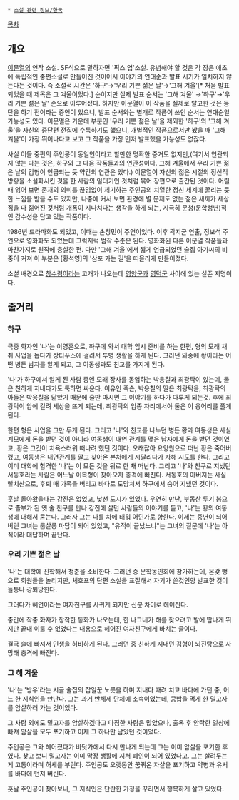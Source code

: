  * [[소설 관련 정보/한국]]

[[목차]]
== 개요 ==
[[이문열]]의 연작 소설. SF식으로 말하자면 '픽스 업'소설. 유념해야 할 것은 각 장은 애초에 독립적인 중편소설로 만들어진 것이어서 이야기의 연대순과 발표 시기가 일치하지 않는다는 것이다. 즉 소설적 시간은 '하구'→'우리 기쁜 젊은 날'→'그해 겨울'[* 처음 발표되었을 때 제목은 그 겨울이었다.] 순이지만 실제 발표 순서는 '그해 겨울' →'하구'→'우리 기쁜 젊은 날' 순으로 이루어졌다. 하지만 이문열이 이 작품을 실제로 탈고한 것은 등단을 하기 전이라는 증언이 있으니, 발표 순서와는 별개로 작품이 쓰인 순서는 연대순일 가능성도 있다. 이문열은 가운데 부분인 '우리 기쁜 젊은 날'을 제외한 '하구'와 '그해 겨울'을 자신의 중단편 전집에 수록하기도 했으니, 개별적인 작품으로서만 봤을 때 '그해 겨울'이 가장 뛰어나다고 보고 그 작품을 가장 먼저 발표했을 가능성도 없잖다.

사실 이들 중편의 주인공이 동일인이라고 할만한 명확한 증거도 없지만,(여기서 연관되지 않는 다는 것은, 하구와 그 다음 작품들과의 연관성이다. 그해 겨울에서 우리 기쁜 젊은 날의 김형이 언급되는 듯 약간의 연관은 있다.)  이문열이 자신의 젊은 시절의 정신적 방황을 소설화시킨 것을 한 사람의 일대기인 것처럼 묶어 장편으로 출간된 것이다. 어릴 때 읽어 보면 존재의 의미를 끊임없이 제기하는 주인공의 치열한 정신 세계에 꿀리는 듯한 느낌을 받을 수도 있지만, 나중에 커서 보면 환경에 별 문제도 없는 젊은 새끼가 세상 짐을 다 짊어진 것처럼 개폼이 지나치다는 생각을 하게 되는, 지극히 문청(문학청년)적인 감수성을 담고 있는 작품이다. 

1986년 드라마화도 되었고, 이때는 손창민이 주연이었다. 이후 곽지균 연출, 정보석 주연으로 영화화도 되었는데 그럭저럭 범작 수준은 된다. 영화화된 다른 이문열 작품들과 마찬가지로 원작에 충실한 편. 다만 '그해 겨울'에서 짧게 언급되었던 술집 아가씨의 비중이 커져 이 부분은 [황석영]의 '삼포 가는 길'을 떠올리게 만들어졌다. 

소설 배경으로 [[창수령]]이라는 고개가 나오는데 [[영양군]]과 [[영덕군]] 사이에 있는 실존 지명이다.

== 줄거리 ==
=== 하구 ===
극중 화자인 '나'는 이영훈으로, 하구에 와서 대학 입시 준비를 하는 한편, 형의 모래 채취 사업을 돕다가 장티푸스에 걸려서 투병 생활을 하게 된다. 그러던 와중에 황이라는 어떤 병든 남자를 알게 되고, 그 여동생과도 친교를 가지게 된다. 

'나'가 하구에서 알게 된 사람 중엔 모래 장사를 동업하는 박용칠과 최광탁이 있는데, 둘은 친하게 지내다가도 툭하면 싸운다. 이유인 즉슨, 박용칠의 딸은 최광탁을, 최광탁의 아들은 박용칠을 닮았기 때문에 술만 마시면 그 이야기를 하다가 다투게 되는것. 후에 최광탁이 암에 걸려 세상을 뜨게 되는데, 최광탁의 임종 자리에서야 둘은 이 응어리를 풀게 된다.

한편 형은 사업을 그만 두게 된다. 그리고 '나'와 친교를 나누던 병든 황과 여동생은 사실 계모에게 돈을 받던 것이 아니라 여동생이 내연 관계를 맺은 남자에게 돈을 받던 것이였고, 황은 그것이 치욕스러워 떠나려 했던 것이다. 오래잖아 요양원으로 떠난 황은 죽어버렸고, 여동생은 내연관계를 알고 찾아온 본처에게 시달리다가 자해 시도를 한다. 그리고 이미 대학에 합격한 '나'는 이 모든 것을 뒤로 한 채 떠난다.
그리고 '나'와 친구로 지냈던 서동호라는 사람은 어느날 이복형이 찾아오자 충격에 빠진다. 서동호의 아버지는 사실 빨치산으로, 후퇴 때 가족을 버리고 바다로 도망쳐서 하구에서 숨어 지냈던 것이다.

훗날 돌아왔을때는 강진은 없었고, 낯선 도시가 있었다. 우연히 만난, 부동산 투기 붐으로 졸부가 된 옛 술 친구를 만나 강진에 살던 사람들의 이야기를 듣고, '나'는 황의 여동생에 대해서 묻는다. 그러자 그는 나를 차에 태워 어딘가로 향한다. 이제는 중년이 되어버린 그녀는 룸살롱 마담이 되어 있었고, "유적이 끝났느냐"는 그녀의 질문에 '나'는 아직이라 대답하며 끝난다.


=== 우리 기쁜 젊은 날 ===
'나'는 대학에 진학해서 청춘을 소비한다. 그러던 중 문학동인회에 참가하는데, 온갖 뻥으로 회원들을 놀리지만, 체호프의 단편 소설을 표절해서 자기가 쓴것인양 발표한 것이 들통나 강퇴당한다. 

그러다가 혜연이라는 여자친구를 사귀게 되지만 신분 차이로 헤어진다.

중간에 작중 화자가 창작한 동화가 나오는데, 한 나그네가 해를 찾으려고 발에 땀나게 뛰지만 끝내 이룰 수 없었다는 내용으로 헤어진 여자친구에게 바치는 글이다.

결국 술에 빠져서 인생을 허비하게 된다. 그러던 중 친하게 지내던 김형이 뇌진탕으로 사망해 충격에 빠진다.


=== 그 해 겨울 ===
'나'는 '방우'라는 시골 술집의 잡일꾼 노릇을 하며 지내다 때려 치고 바다에 가던 중, 어느 한 지식인을 만난다. 그는 과거 반체제 단체에 소속이었는데, 콩밥을 먹게 한 밀고자를 암살하러 가는 것이었다.

그 사람 외에도 밀고자를 암살하겠다고 다짐한 사람은 많았으나, 출옥 후 안락한 일상에  빠져 암살을 모두 포기하고 이제 그 하나만 남았던 것이었다.

주인공은 그와 헤어졌다가 바닷가에서 다시 만나게 되는데 그는 이미 암살을 포기한 후였다. 찾고 보니 밀고자는 이미 막장 생활에 지쳐 폐인이 되어 있었다고. 그는 살려두는 게 고통이라며 허세를 부린다. 주인공도 오랫동안 꿈꿔온 자살을 포기하고 약병과 유서를 바다에 던져 버린다.

훗날 주인공이 찾아보니, 그 지식인은 단란한 가정을 꾸리면서 행복하게 살고 있었다.
